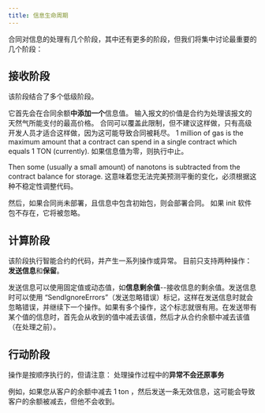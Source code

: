 ```yaml
---
title: 信息生命周期
---
```


合同对信息的处理有几个阶段，其中还有更多的阶段，但我们将集中讨论最重要的几个阶段：

## 接收阶段

该阶段结合了多个低级阶段。 

它首先会在合同余额**中添加一个**信息值。 输入报文的价值是合约为处理该报文的天然气所能支付的最高价格。 合同可以覆盖此限制，但不建议这样做，只有高级开发人员才适合这样做，因为这可能导致合同被耗尽。 1 million of gas is the maximum amount that a contract can spend in a single contract which equals 1 TON (currently). 如果信息值为零，则执行中止。

Then some (usually a small amount) of nanotons is subtracted from the contract balance for storage. 这意味着您无法完美预测平衡的变化，必须根据这种不稳定性调整代码。

然后，如果合同尚未部署，且信息中包含初始包，则会部署合同。 如果 init 软件包不存在，它将被忽略。

## 计算阶段

该阶段执行智能合约的代码，并产生一系列操作或异常。 目前只支持两种操作：**发送信息**和**保留**。

发送信息可以使用固定值或动态值，如**信息剩余值**--接收信息的剩余值。发送信息时可以使用 “SendIgnoreErrors”（发送忽略错误）标记，这样在发送信息时就会忽略错误，并继续下一个操作。如果有多个操作，这个标志就很有用。在发送带有某个值的信息时，首先会从收到的值中减去该值，然后才从合约余额中减去该值（在处理之前）。

## 行动阶段

操作是按顺序执行的，但请注意：
处理操作过程中的**异常不会还原事务**

例如，如果您从客户的余额中减去 1 ton ，然后发送一条无效信息，这可能会导致客户的余额被减去，但他不会收到。
